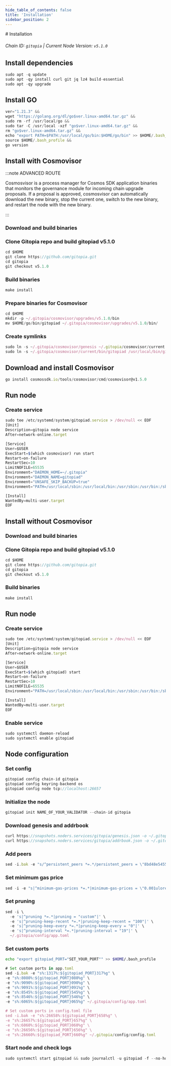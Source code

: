 ```yaml
---
hide_table_of_contents: false
title: 'Installation'
sidebar_position: 2
---
```


<div class="h1-with-icon icon-gitopia">
  # Installation
</div>

###### Chain ID: `gitopia` | Current Node Version: `v5.1.0`

## Install dependencies

```js
sudo apt -q update
sudo apt -qy install curl git jq lz4 build-essential
sudo apt -qy upgrade
```

## Install GO

```js
ver="1.21.3" &&
wget "https://golang.org/dl/go$ver.linux-amd64.tar.gz" &&
sudo rm -rf /usr/local/go &&
sudo tar -C /usr/local -xzf "go$ver.linux-amd64.tar.gz" &&
rm "go$ver.linux-amd64.tar.gz" &&
echo "export PATH=$PATH:/usr/local/go/bin:$HOME/go/bin" >> $HOME/.bash_profile &&
source $HOME/.bash_profile &&
go version
```

## Install with Cosmovisor

:::note ADVANCED ROUTE

Cosmosvisor is a process manager for Cosmos SDK application binaries that monitors the governance module for incoming chain upgrade proposals. If a proposal is approved, cosmosvisor can automatically download the new binary, stop the current one, switch to the new binary, and restart the node with the new binary.

:::

### Download and build binaries

### Clone Gitopia repo and build gitopiad v5.1.0

```js
cd $HOME
git clone https://github.com/gitopia.git
cd gitopia
git checkout v5.1.0
```

### Build binaries

```js
make install
```

### Prepare binaries for Cosmovisor

```js
cd $HOME
mkdir -p ~/.gitopia/cosmovisor/upgrades/v5.1.0/bin
mv $HOME/go/bin/gitopiad ~/.gitopia/cosmovisor/upgrades/v5.1.0/bin/
```

### Create symlinks

```js
sudo ln -s ~/.gitopia/cosmovisor/genesis ~/.gitopia/cosmovisor/current -f
sudo ln -s ~/.gitopia/cosmovisor/current/bin/gitopiad /usr/local/bin/gitopiad -f
```

## Download and install Cosmovisor

```js
go install cosmossdk.io/tools/cosmovisor/cmd/cosmovisor@v1.5.0
```

## Run node

### Create service

```js
sudo tee /etc/systemd/system/gitopiad.service > /dev/null << EOF
[Unit]
Description=gitopia node service
After=network-online.target

[Service]
User=$USER
ExecStart=$(which cosmovisor) run start
Restart=on-failure
RestartSec=10
LimitNOFILE=65535
Environment="DAEMON_HOME=~/.gitopia"
Environment="DAEMON_NAME=gitopiad"
Environment="UNSAFE_SKIP_BACKUP=true"
Environment="PATH=/usr/local/sbin:/usr/local/bin:/usr/sbin:/usr/bin:/sbin:/bin:/usr/games:/usr/local/games:/snap/bin:~/.gitopia/cosmovisor/current/bin"

[Install]
WantedBy=multi-user.target
EOF
```

## Install without Cosmovisor

### Download and build binaries

### Clone Gitopia repo and build gitopiad v5.1.0

```js
cd $HOME
git clone https://github.com/gitopia.git
cd gitopia
git checkout v5.1.0
```

### Build binaries

```js
make install
```

## Run node

### Create service

```js
sudo tee /etc/systemd/system/gitopiad.service > /dev/null << EOF
[Unit]
Description=gitopia node service
After=network-online.target

[Service]
User=$USER
ExecStart=$(which gitopiad) start
Restart=on-failure
RestartSec=10
LimitNOFILE=65535
Environment="PATH=/usr/local/sbin:/usr/local/bin:/usr/sbin:/usr/bin:/sbin:/bin:/usr/games:/usr/local/games:/snap/bin"

[Install]
WantedBy=multi-user.target
EOF
```

### Enable service

```js
sudo systemctl daemon-reload
sudo systemctl enable gitopiad
```

## Node configuration

### Set config

```js
gitopiad config chain-id gitopia
gitopiad config keyring-backend os
gitopiad config node tcp://localhost:26657
```

### Initialize the node

```js
gitopiad init NAME_OF_YOUR_VALIDATOR --chain-id gitopia
```

### Download genesis and addrbook

```js
curl https://snapshots.noders.services/gitopia/genesis.json -o ~/.gitopia/config/genesis.json
curl https://snapshots.noders.services/gitopia/addrbook.json -o ~/.gitopia/config/addrbook.json
```

### Add peers

```js
sed -i.bak -e "s/^persistent_peers *=.*/persistent_peers = \"8bd48e54552f091c1d8f194515754ab6ed74f054@gitopia-rpc.noders.services:11356\"/" ~/.gitopia/config/config.toml
```

### Set minimum gas price

```js
sed -i -e "s|^minimum-gas-prices *=.*|minimum-gas-prices = \"0.001ulore\"|" ~/.gitopia/config/app.toml
```

### Set pruning

```js
sed -i \
  -e 's|^pruning *=.*|pruning = "custom"|' \
  -e 's|^pruning-keep-recent *=.*|pruning-keep-recent = "100"|' \
  -e 's|^pruning-keep-every *=.*|pruning-keep-every = "0"|' \
  -e 's|^pruning-interval *=.*|pruning-interval = "19"|' \
  ~/.gitopia/config/app.toml
```

### Set custom ports

```bash
echo "export gitopiad_PORT="SET_YOUR_PORT"" >> $HOME/.bash_profile
```

```js
# Set custom ports in app.toml
sed -i.bak -e "s%:1317%:${gitopiad_PORT}317%g" \
-e "s%:8080%:${gitopiad_PORT}080%g" \
-e "s%:9090%:${gitopiad_PORT}090%g" \
-e "s%:9091%:${gitopiad_PORT}091%g" \
-e "s%:8545%:${gitopiad_PORT}545%g" \
-e "s%:8546%:${gitopiad_PORT}546%g" \
-e "s%:6065%:${gitopiad_PORT}065%g" ~/.gitopia/config/app.toml

# Set custom ports in config.toml file
sed -i.bak -e "s%:26658%:${gitopiad_PORT}658%g" \
-e "s%:26657%:${gitopiad_PORT}657%g" \
-e "s%:6060%:${gitopiad_PORT}060%g" \
-e "s%:26656%:${gitopiad_PORT}656%g" \
-e "s%:26660%:${gitopiad_PORT}660%g" ~/.gitopia/config/config.toml
```

### Start node and check logs

```js
sudo systemctl start gitopiad && sudo journalctl -u gitopiad -f --no-hostname -o cat
```
